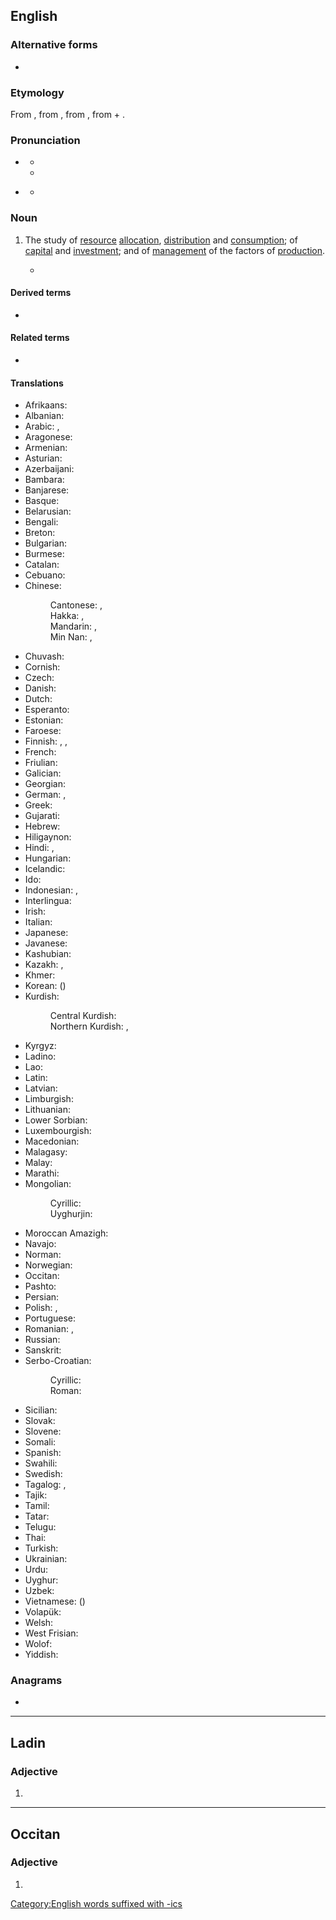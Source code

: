 {{also|econòmics}}
==English==
{{wikipedia}}

===Alternative forms===
* {{l|en|œconomics}} {{qualifier|archaic}}

===Etymology===
From {{m|en|economy}}, from {{etyl|la|en}} {{m|la|oeconomia}}, from {{etyl|grc|en}} {{m|grc|οἰκονομία||management of a household, administration}}, from {{m|grc|οἶκος||house}} + {{m|grc|νόμος||management}}.

===Pronunciation===
* {{a|GenAm|CA}} {{IPA|en|/ˌikəˈnɑmɪks/|/ˌɛkəˈnɑmɪks/}}
** {{audio|en|En-us-economics.ogg|Audio (US)}}
** {{audio|en|En-ca-economics.opus|Audio (CA)}}
* {{a|RP}} {{IPA|en|/ˌiːkəˈnɒmɪks/|/ˌɛkəˈnɒmɪks/}}
** {{audio|en|En-uk-economics.ogg|Audio (UK)}}

===Noun===
{{en-noun|-}}

# {{lb|en|social sciences}} The study of [[resource]] [[allocation]], [[distribution]] and [[consumption]]; of [[capital]] and [[investment]]; and of [[management]] of the factors of [[production]].
#: {{ux|en|Mary studied '''economics''' for 5 years before going into banking.}}
#: {{syn|en|dismal science|Thesaurus:economics}}
#* {{quote-journal|en|date=2013-08-03|volume=408|issue=8847|magazine={{w|The Economist}}
|title=[http://www.economist.com/news/finance-and-economics/21582498-america-has-changed-way-it-measures-gdp-boundary-problems Boundary problems]
|passage='''Economics''' is a messy discipline: too fluid to be a science, too rigorous to be an art. Perhaps it is fitting that economists’ most-used metric, gross domestic product (GDP), is a tangle too.}}

====Derived terms====
* {{l|en|-nomics}}

====Related terms====
* {{l|en|economy}}

====Translations====
{{trans-top|study}}
* Afrikaans: {{t+|af|ekonomie}}
* Albanian: {{t+|sq|ekonomi|f}}
* Arabic: {{t+|ar|اِقْتِصَاد|m}}, {{t+|ar|عِلْم الاِقْتِصَاد|m}}
* Aragonese: {{t|an|economía|f}}
* Armenian: {{t+|hy|տնտեսագիտություն}}
* Asturian: {{t|ast|economía|f}}
* Azerbaijani: {{t|az|iqtisad}}
* Bambara: {{t|bm|nafasorosira}}
* Banjarese: {{t|bjn|ikunumi}}
* Basque: {{t|eu|ekonomia}}
* Belarusian: {{t|be|экано́міка|f}}
* Bengali: {{t+|bn|অর্থনীতি}}
* Breton: {{t|br|armerzh}}
* Bulgarian: {{t+|bg|иконо́мика|f}}
* Burmese: {{t+|my|ဘောဂဗေဒ}}
* Catalan: {{t+|ca|economia|f}}
* Cebuano: {{t|ceb|ekonomiks}}
* Chinese:
*: Cantonese: {{t|yue|經濟學}}, {{t|yue|经济学|tr=ging1 zai3 hok6}}
*: Hakka: {{t|hak|經濟學}}, {{t|hak|经济学|tr=kîn-chi-ho̍k}}
*: Mandarin: {{t+|cmn|經濟學}}, {{t+|cmn|经济学|tr=jīngjìxué}}
*: Min Nan: {{t|nan|經濟學}}, {{t|nan|经济学|tr=keng-chè-ha̍k}}
* Chuvash: {{t|cv|экономика}}
* Cornish: {{t|kw|erbysieth|f}}
* Czech: {{t+|cs|ekonomie|f}}
* Danish: {{t+|da|økonomi}}
* Dutch: {{t+|nl|economie|f}}
* Esperanto: {{t|eo|ekonomiko}}
* Estonian: {{t|et|majandusteadus}}
* Faroese: {{t|fo|búskapur|m}}
* Finnish: {{t+|fi|taloustiede}}, {{t|fi|ekonomia}}, {{t+|fi|kansantaloustiede}}
* French: {{t+|fr|économie|f}}
* Friulian: {{t|fur|economie|f}}
* Galician: {{t+|gl|economía|f}}
* Georgian: {{t|ka|ეკონომიკა|sc=Geor}}
* German: {{t+|de|Ökonomie|f}}, {{t+|de|Wirtschaftswissenschaft|f}}
* Greek: {{t+|el|οικονομικά|n-p}}
* Gujarati: {{t|gu|અર્થશાસ્ત્ર}}
* Hebrew: {{t+|he|כַּלְכָּלָה|f|tr=kalkalá}}
* Hiligaynon: {{t|hil|piniliay}}
* Hindi: {{t+|hi|अर्थशास्त्र|m}}, {{t|hi|अर्थनीति|f}}
* Hungarian: {{t+|hu|közgazdaságtan}}
* Icelandic: {{t+|is|hagfræði}}
* Ido: {{t+|io|ekonomiko}}
* Indonesian: {{t+|id|ilmu ekonomi}}, {{t+|id|ekonomi}}
* Interlingua: {{t|ia|economia}}
* Irish: {{t|ga|eacnamaíocht|f}}
* Italian: {{t+|it|economia|f}}
* Japanese: {{t+|ja|経済学|tr=けいざいがく, keizaigaku|sc=Jpan}}
* Javanese: {{t|jv|ekonomi}}
* Kashubian: {{t|csb|ekònomijô}}
* Kazakh: {{t|kk|ықтисат|sc=Cyrl}}, {{t|kk|экономика|sc=Cyrl}}
* Khmer: {{t|km|សេដ្ឋសាស្ត្រ}}
* Korean: {{t+|ko|경제학}} ({{t+|ko|經濟學}})
* Kurdish:
*: Central Kurdish: {{t|ckb|ئابووری}}
*: Northern Kurdish: {{t+|kmr|aborînasî}}, {{t+|kmr|aborî}}
{{trans-mid}}
* Kyrgyz: {{t+|ky|экономика}}
* Ladino: {{t|lad|ekonomiya|f|sc=Latn}}
* Lao: {{t+|lo|ເສດຖະສາດ}}
* Latin: {{t+|la|oeconomia|f}}
* Latvian: {{t+|lv|ekonomika|f}}
* Limburgish: {{t|li|Economie}}
* Lithuanian: {{t+|lt|ekonomika}}
* Lower Sorbian: {{t|dsb|ekonomija|f}}
* Luxembourgish: {{t|lb|Economie}}
* Macedonian: {{t+|mk|економија|f}}
* Malagasy: {{t+|mg|toe-karena}}
* Malay: {{t|ms|ekonomi}}
* Marathi: {{t+|mr|अर्थशास्त्र|sc=Deva}}
* Mongolian:
*: Cyrillic: {{t|mn|эдийн засаг}}
*: Uyghurjin: {{t|mn|ᠡᠳ᠋ ᠦᠨ ᠵᠠᠰᠠᠭ}}
* Moroccan Amazigh: {{t|zgh|ⵜⴰⴷⵎⵙⴰ|f}}
* Navajo: {{t|nv|naʼiiniʼ naalkaah}}
* Norman: {{t|nrf|êcononmie}}
* Norwegian: {{t+|no|økonomi}}
* Occitan: {{t+|oc|economia|f}}
* Pashto: {{t+|ps|اقتصاد|m|tr=eqtesãd}}
* Persian: {{t+|fa|اقتصاد|tr=eqtesâd}}
* Polish: {{t+|pl|ekonomia|f}}, {{t+|pl|ekonomika|f}}
* Portuguese: {{t+|pt|economia|f}}
* Romanian: {{t+|ro|economie}}, {{t|ro|știința economiei|f}}
* Russian: {{t+|ru|эконо́мика|f}}
* Sanskrit: {{t+|sa|अर्थशास्त्र}}
* Serbo-Croatian:
*: Cyrillic: {{t|sh|еконо̀мија|f}}
*: Roman: {{t+|sh|ekonòmija|f}}
* Sicilian: {{t+|scn|econumìa|f}}
* Slovak: {{t|sk|ekonómia|f}}
* Slovene: {{t+|sl|ekonomija|f}}
* Somali: {{t|so|dhaqaale}}
* Spanish: {{t+|es|economía|f}}
* Swahili: {{t+|sw|uchumi}}
* Swedish: {{t+|sv|ekonomi}}
* Tagalog: {{t+|tl|ekonomika|f}}, {{t|tl|agimatan}}
* Tajik: {{t|tg|иқтисод}}
* Tamil: {{t+|ta|பொருளியல்|sc=Taml}}
* Tatar: {{t|tt|иктисат}}
* Telugu: {{t|te|ఆర్థిక శాస్త్రము|sc=Telu}}
* Thai: {{t+|th|เศรษฐศาสตร์}}
* Turkish: {{t+|tr|iktisat}}
* Ukrainian: {{t+|uk|еконо́міка|f}}
* Urdu: {{t|ur|معاشیات|f|sc=ur-Arab}}
* Uyghur: {{t|ug|ئىقتىسادشۇناسلىق|sc=ug-Arab}}
* Uzbek: {{t+|uz|iqtisodiyot}}
* Vietnamese: {{t+|vi|kinh tế học}} ({{t|vi|經濟學}})
* Volapük: {{t+|vo|konömav}}
* Welsh: {{t+|cy|economeg}}
* West Frisian: {{t|fy|ekonomy}}
* Wolof: {{t+|wo|koom-koom}}
* Yiddish: {{t|yi|עקאָנאָמיק|f}}
{{trans-bottom}}

===Anagrams===
* {{anagrams|en|a=cceimnoos|neocosmic}}

[[Category:English words suffixed with -ics]]

----

==Ladin==

===Adjective===
{{head|lld|adjective form}}

# {{masculine plural of|lld|economich}}

----

==Occitan==

===Adjective===
{{head|oc|adjective form}}

# {{masculine plural of|oc|economic}}